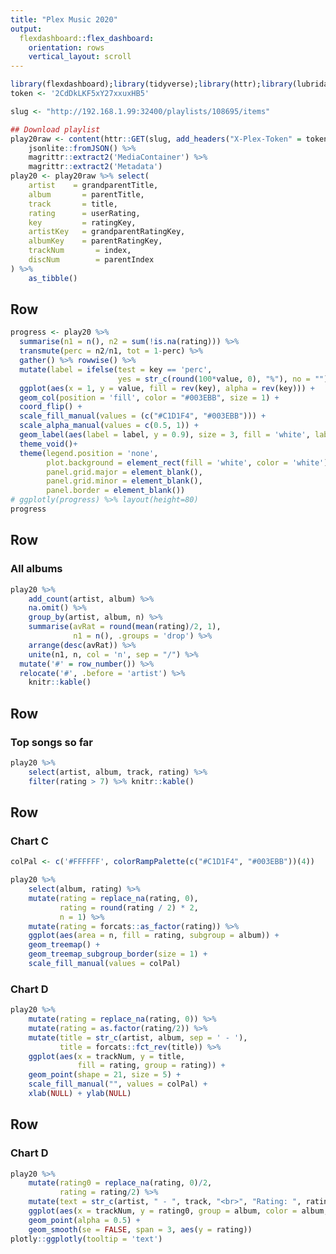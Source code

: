 ```yaml
---
title: "Plex Music 2020"
output: 
  flexdashboard::flex_dashboard:
    orientation: rows
    vertical_layout: scroll
---
```


```r
library(flexdashboard);library(tidyverse);library(httr);library(lubridate);library(treemapify);library(plotly)
token <- '2CdDkLKF5xY27xxuxHB5'

slug <- "http://192.168.1.99:32400/playlists/108695/items"

## Download playlist
play20raw <- content(httr::GET(slug, add_headers("X-Plex-Token" = token)), type = 'text') %>% 
    jsonlite::fromJSON() %>% 
    magrittr::extract2('MediaContainer') %>% 
    magrittr::extract2('Metadata')
play20 <- play20raw %>% select(
    artist    = grandparentTitle, 
    album       = parentTitle, 
    track       = title, 
    rating      = userRating,
    key         = ratingKey,
    artistKey   = grandparentRatingKey,
    albumKey    = parentRatingKey,
    trackNum       = index,
    discNum        = parentIndex
) %>% 
    as_tibble()
```

Row {data-height=100}
----

```r
progress <- play20 %>% 
  summarise(n1 = n(), n2 = sum(!is.na(rating))) %>% 
  transmute(perc = n2/n1, tot = 1-perc) %>% 
  gather() %>% rowwise() %>%  
  mutate(label = ifelse(test = key == 'perc', 
                        yes = str_c(round(100*value, 0), "%"), no = "")) %>% 
  ggplot(aes(x = 1, y = value, fill = rev(key), alpha = rev(key))) + 
  geom_col(position = 'fill', color = "#003EBB", size = 1) + 
  coord_flip() + 
  scale_fill_manual(values = (c("#C1D1F4", "#003EBB"))) + 
  scale_alpha_manual(values = c(0.5, 1)) + 
  geom_label(aes(label = label, y = 0.9), size = 3, fill = 'white', label.size = 0)  + 
  theme_void()+ 
  theme(legend.position = 'none', 
        plot.background = element_rect(fill = 'white', color = 'white'),
        panel.grid.major = element_blank(),
        panel.grid.minor = element_blank(),
        panel.border = element_blank())
# ggplotly(progress) %>% layout(height=80)
progress
```

Row
-----------------------------------------------------------------------

### All albums

```r
play20 %>% 
    add_count(artist, album) %>% 
    na.omit() %>% 
    group_by(artist, album, n) %>%  
    summarise(avRat = round(mean(rating)/2, 1), 
              n1 = n(), .groups = 'drop') %>% 
    arrange(desc(avRat)) %>% 
    unite(n1, n, col = 'n', sep = "/") %>% 
  mutate('#' = row_number()) %>% 
  relocate('#', .before = 'artist') %>% 
    knitr::kable()
```

Row
-----------------------------------------------------------------------

### Top songs so far

```r
play20 %>%
    select(artist, album, track, rating) %>% 
    filter(rating > 7) %>% knitr::kable()

```

Row
-----------------------------------------------------------------------

### Chart C

```r
colPal <- c('#FFFFFF', colorRampPalette(c("#C1D1F4", "#003EBB"))(4))

play20 %>% 
    select(album, rating) %>% 
    mutate(rating = replace_na(rating, 0),
           rating = round(rating / 2) * 2,
           n = 1) %>% 
    mutate(rating = forcats::as_factor(rating)) %>% 
    ggplot(aes(area = n, fill = rating, subgroup = album)) +
    geom_treemap() +
    geom_treemap_subgroup_border(size = 1) +
    scale_fill_manual(values = colPal)
```



### Chart D

```r
play20 %>% 
    mutate(rating = replace_na(rating, 0)) %>% 
    mutate(rating = as.factor(rating/2)) %>% 
    mutate(title = str_c(artist, album, sep = ' - '),
           title = forcats::fct_rev(title)) %>% 
    ggplot(aes(x = trackNum, y = title, 
               fill = rating, group = rating)) +
    geom_point(shape = 21, size = 5) +
    scale_fill_manual("", values = colPal) +
    xlab(NULL) + ylab(NULL)

```



Row
-----------------------------------------------------------------------

### Chart D

```r
play20 %>% 
    mutate(rating0 = replace_na(rating, 0)/2, 
           rating = rating/2) %>% 
    mutate(text = str_c(artist, " - ", track, "<br>", "Rating: ", rating0)) %>% 
    ggplot(aes(x = trackNum, y = rating0, group = album, color = album, text = text)) + 
    geom_point(alpha = 0.5) + 
    geom_smooth(se = FALSE, span = 3, aes(y = rating))
plotly::ggplotly(tooltip = 'text')

```

